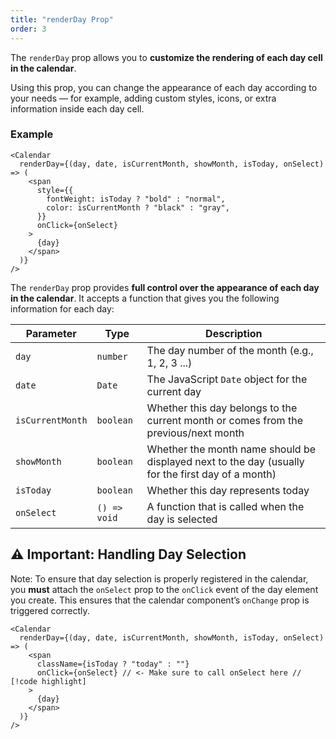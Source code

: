 ```yaml
---
title: "renderDay Prop"
order: 3
---
```


The `renderDay` prop allows you to **customize the rendering of each day cell in the calendar**.

Using this prop, you can change the appearance of each day according to your needs — for example, adding custom styles, icons, or extra information inside each day cell.

### Example

```tsx lineNumbers
<Calendar
  renderDay={(day, date, isCurrentMonth, showMonth, isToday, onSelect) => (
    <span
      style={{
        fontWeight: isToday ? "bold" : "normal",
        color: isCurrentMonth ? "black" : "gray",
      }}
      onClick={onSelect}
    >
      {day}
    </span>
  )}
/>
```

The `renderDay` prop provides **full control over the appearance of each day in the calendar**.
It accepts a function that gives you the following information for each day:

| Parameter        | Type         | Description                                                                                       |
| ---------------- | ------------ | ------------------------------------------------------------------------------------------------- |
| `day`            | `number`     | The day number of the month (e.g., 1, 2, 3 ...)                                                   |
| `date`           | `Date`       | The JavaScript `Date` object for the current day                                                  |
| `isCurrentMonth` | `boolean`    | Whether this day belongs to the current month or comes from the previous/next month               |
| `showMonth`      | `boolean`    | Whether the month name should be displayed next to the day (usually for the first day of a month) |
| `isToday`        | `boolean`    | Whether this day represents today                                                                 |
| `onSelect`       | `() => void` | A function that is called when the day is selected                                                |

## ⚠️ Important: Handling Day Selection

Note: To ensure that day selection is properly registered in the calendar,
you **must** attach the `onSelect` prop to the `onClick` event of the day element you create.
This ensures that the calendar component’s `onChange` prop is triggered correctly.

```tsx lineNumbers
<Calendar
  renderDay={(day, date, isCurrentMonth, showMonth, isToday, onSelect) => (
    <span
      className={isToday ? "today" : ""}
      onClick={onSelect} // <- Make sure to call onSelect here // [!code highlight]
    >
      {day}
    </span>
  )}
/>
```
